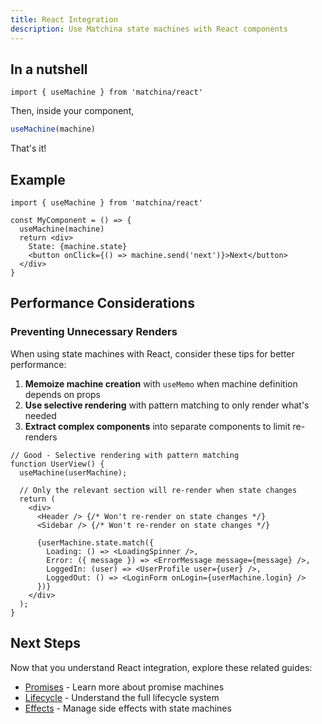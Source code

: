 ```yaml
---
title: React Integration
description: Use Matchina state machines with React components
---
```



## In a nutshell

```tsx
import { useMachine } from 'matchina/react'
```

Then, inside your component, 
```ts
useMachine(machine)
```
That's it!

## Example

```tsx
import { useMachine } from 'matchina/react'

const MyComponent = () => {
  useMachine(machine)
  return <div>
    State: {machine.state}
    <button onClick={() => machine.send('next')}>Next</button>
  </div>
}
```

## Performance Considerations

### Preventing Unnecessary Renders

When using state machines with React, consider these tips for better performance:

1. **Memoize machine creation** with `useMemo` when machine definition depends on props
2. **Use selective rendering** with pattern matching to only render what's needed
3. **Extract complex components** into separate components to limit re-renders

```tsx
// Good - Selective rendering with pattern matching
function UserView() {
  useMachine(userMachine);
  
  // Only the relevant section will re-render when state changes
  return (
    <div>
      <Header /> {/* Won't re-render on state changes */}
      <Sidebar /> {/* Won't re-render on state changes */}
      
      {userMachine.state.match({
        Loading: () => <LoadingSpinner />,
        Error: ({ message }) => <ErrorMessage message={message} />,
        LoggedIn: (user) => <UserProfile user={user} />,
        LoggedOut: () => <LoginForm onLogin={userMachine.login} />
      })}
    </div>
  );
}
```

## Next Steps

Now that you understand React integration, explore these related guides:

- [Promises](/guides/promises) - Learn more about promise machines
- [Lifecycle](/guides/lifecycle) - Understand the full lifecycle system
- [Effects](/guides/effects) - Manage side effects with state machines
